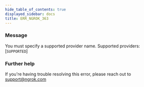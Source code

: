 ```yaml
---
hide_table_of_contents: true
displayed_sidebar: docs
title: ERR_NGROK_363
---
```


### Message

You must specify a supported provider name. Supported providers: [`SUPPORTED`]

### Further help

If you're having trouble resolving this error, please reach out to [support@ngrok.com](mailto:support@ngrok.com?subject=Help%20with%20ERR_NGROK_363)
